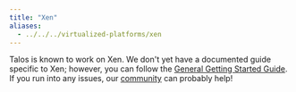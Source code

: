 ```yaml
---
title: "Xen"
aliases: 
  - ../../../virtualized-platforms/xen
---
```


Talos is known to work on Xen.
We don't yet have a documented guide specific to Xen; however, you can follow the [General Getting Started Guide](../../getting-started/getting-started).
If you run into any issues, our [community](https://slack.dev.talos-systems.io/) can probably help!
